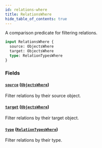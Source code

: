 ```yaml
---
id: relations-where
title: RelationsWhere
hide_table_of_contents: true
---
```



A comparison predicate for filtering relations.

```graphql
input RelationsWhere {
  source: ObjectsWhere
  target: ObjectsWhere
  type: RelationTypesWhere
}
```


### Fields

#### [`source`](#) ([`ObjectsWhere`](/docs/directory-api-reference/schema/inputs/objects-where))

Filter relations by their source object.


#### [`target`](#) ([`ObjectsWhere`](/docs/directory-api-reference/schema/inputs/objects-where))

Filter relations by their target object.


#### [`type`](#) ([`RelationTypesWhere`](/docs/directory-api-reference/schema/inputs/relation-types-where))

Filter relations by their type.




